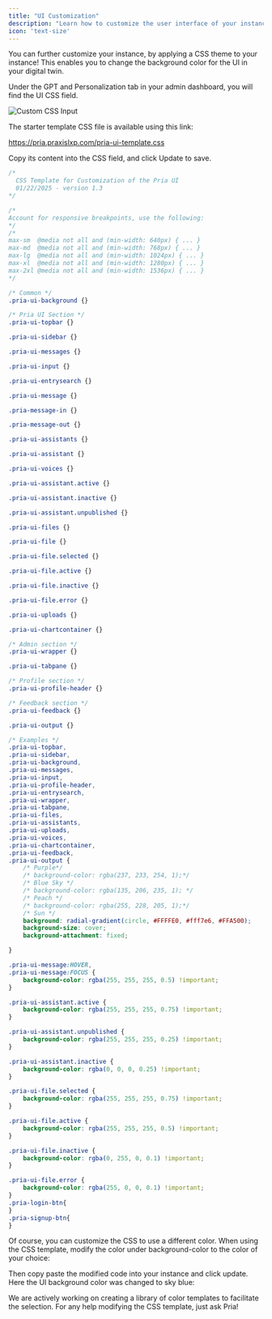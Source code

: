 ```yaml
---
title: "UI Customization"
description: "Learn how to customize the user interface of your instance."
icon: 'text-size'
---
```




You can further customize your instance, by applying a CSS theme to your instance!
This enables you to change the background color for the UI in your digital twin.

Under the GPT and Personalization tab in your admin dashboard, you will find the UI CSS field.

![Custom CSS Input](/images/guides/admin/css-custom-input.webp)

The starter template CSS file is available using this link:

https://pria.praxislxp.com/pria-ui-template.css


Copy its content into the CSS field, and click Update to save.

```css lines
/* 
  CSS Template for Customization of the Pria UI 
  01/22/2025 - version 1.3 
*/

/*
Account for responsive breakpoints, use the following: 
*/
/*
max-sm	@media not all and (min-width: 640px) { ... }
max-md	@media not all and (min-width: 768px) { ... }
max-lg	@media not all and (min-width: 1024px) { ... }
max-xl	@media not all and (min-width: 1280px) { ... }
max-2xl	@media not all and (min-width: 1536px) { ... }
*/

/* Common */
.pria-ui-background {}

/* Pria UI Section */
.pria-ui-topbar {}

.pria-ui-sidebar {}

.pria-ui-messages {}

.pria-ui-input {}

.pria-ui-entrysearch {}

.pria-ui-message {}

.pria-message-in {}

.pria-message-out {}

.pria-ui-assistants {}

.pria-ui-assistant {}

.pria-ui-voices {}

.pria-ui-assistant.active {}

.pria-ui-assistant.inactive {}

.pria-ui-assistant.unpublished {}

.pria-ui-files {}

.pria-ui-file {}

.pria-ui-file.selected {}

.pria-ui-file.active {}

.pria-ui-file.inactive {}

.pria-ui-file.error {}

.pria-ui-uploads {}

.pria-ui-chartcontainer {}

/* Admin section */
.pria-ui-wrapper {}

.pria-ui-tabpane {}

/* Profile section */
.pria-ui-profile-header {}

/* Feedback section */
.pria-ui-feedback {}

.pria-ui-output {}

/* Examples */
.pria-ui-topbar,
.pria-ui-sidebar,
.pria-ui-background,
.pria-ui-messages,
.pria-ui-input,
.pria-ui-profile-header,
.pria-ui-entrysearch,
.pria-ui-wrapper,
.pria-ui-tabpane,
.pria-ui-files,
.pria-ui-assistants,
.pria-ui-uploads,
.pria-ui-voices,
.pria-ui-chartcontainer,
.pria-ui-feedback,
.pria-ui-output {
    /* Purple*/
    /* background-color: rgba(237, 233, 254, 1);*/
    /* Blue Sky */
    /* background-color: rgba(135, 206, 235, 1); */
    /* Peach */
    /* background-color: rgba(255, 228, 205, 1);*/
    /* Sun */
    background: radial-gradient(circle, #FFFFE0, #fff7e6, #FFA500);
    background-size: cover;
    background-attachment: fixed;

}

.pria-ui-message:HOVER,
.pria-ui-message:FOCUS {
    background-color: rgba(255, 255, 255, 0.5) !important;
}

.pria-ui-assistant.active {
    background-color: rgba(255, 255, 255, 0.75) !important;
}

.pria-ui-assistant.unpublished {
    background-color: rgba(255, 255, 255, 0.25) !important;
}

.pria-ui-assistant.inactive {
    background-color: rgba(0, 0, 0, 0.25) !important;
}

.pria-ui-file.selected {
    background-color: rgba(255, 255, 255, 0.75) !important;
}

.pria-ui-file.active {
    background-color: rgba(255, 255, 255, 0.5) !important;
}

.pria-ui-file.inactive {
    background-color: rgba(0, 255, 0, 0.1) !important;
}

.pria-ui-file.error {
    background-color: rgba(255, 0, 0, 0.1) !important;
}
.pria-login-btn{
}
.pria-signup-btn{
}

```






Of course, you can customize the CSS to use a different color. When using the CSS template, modify the color under background-color to the color of your choice:


Then copy paste the modified code into your instance and click update. Here the UI background color was changed to sky blue:


<Note>We are actively working on creating a library of color templates to facilitate the selection. For any help modifying the CSS template, just ask Pria! </Note>